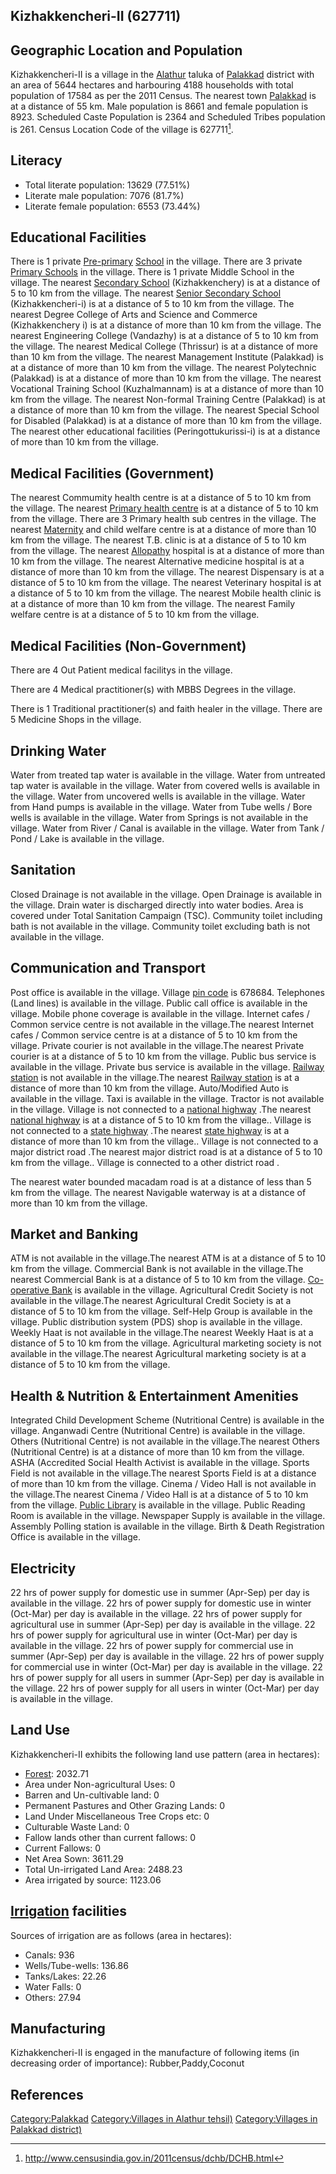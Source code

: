 {{Infobox settlement
| name=Kizhakkencheri-II
| native_name=
| native_name_lang=
| other_name=
| nickname=
| settlement_type=Village
| image_skyline=
| image_alt=
| image_caption=
| pushpin_map=India Kerala
| pushpin_label_position=right
| pushpin_map_alt=
| pushpin_map_caption=Location in Kerala, India
| latd=
| latm=
| lats=
| latNS=
| longd=
| longm=
| longs=
| longEW=
| coordinates_display=inline,title
| subdivision_type=Country
| subdivision_name={{flag|India}}
| subdivision_type1=[[States and territories of India|State]]
| subdivision_name1=Kerala 
| subdivision_type2=[[List of districts of India|District]]
| subdivision_name2=Palakkad
| subdivision_type3=Tahsil
| subdivision_name3=Alathur
| website=
| established_title=<!-- Established -->
| established_date=
| founder=
| named_for=
| government_type=
| governing_body=
| unit_pref=Metric=
| area_footnotes=
| area_rank=
| area_total_km2=56.44
| elevation_footnotes=
| elevation_m=
| population_total=17584
| population_as_of=2011
| population_rank=
| population_density_km2=311
| population_demonym=
| population_footnotes=
| demographics_type1=Languages
| demographics1_title1=Official
| demographics1_info1=[[Malayalam language|Malayalam]]
| timezone1=[[Indian Standard Time|IST]]
| utc_offset1==+5:30
| postal_code_type=[[Postal Index Number|PIN]]
| postal_code=678684
| area_code_type=Telephone code
| area_code=
| registration_plate=
| blank1_name_sec1=Nearest city
| blank1_info_sec1=[[Palakkad]]
| blank2_name_sec1=[[Human sex ratio|Sex ratio]]
| blank2_info_sec1=1030 [[male|♂]]/[[female|♀]]
| blank3_name_sec1=Literacy
| blank3_info_sec1=77.51%
| blank1_name_sec2=[[2011 Census of India|2011 census]] code
| blank1_info_sec2=627711
| footnotes=
}}

== Kizhakkencheri-II (627711) ==

== Geographic Location and Population ==

Kizhakkencheri-II is a village in the [[Alathur]] taluka of [[Palakkad]] district with an area of 5644 hectares and harbouring 4188 households with total population of 17584 as per the 2011 Census. The nearest town [[Palakkad]] is at a distance of 55 km. Male population is 8661 and female population is 8923. Scheduled Caste Population is 2364 and Scheduled Tribes population is 261. Census Location Code of the village is 627711<ref>http://www.censusindia.gov.in/2011census/dchb/DCHB.html</ref>.


== Literacy ==  
* Total literate population: 13629 (77.51%)
* Literate male population: 7076 (81.7%)
* Literate female population: 6553 (73.44%)


== Educational Facilities ==  
There is 1 private [[Pre-primary]] [[School]] in the village.
There are 3 private [[Primary School]]s in the village.
There is 1 private Middle School in the village.
The nearest [[Secondary School]] (Kizhakkenchery) is at a distance of 5 to 10 km from the village.
The nearest [[Senior Secondary School]] (Kizhakkencheri-i) is at a distance of 5 to 10 km from the village.
The nearest Degree College of Arts and Science and Commerce (Kizhakkenchery i) is at a distance of more than 10 km from the village.
The nearest Engineering College (Vandazhy) is at a distance of 5 to 10 km from the village.
The nearest Medical College (Thrissur) is at a distance of more than 10 km from the village.
The nearest Management Institute (Palakkad) is at a distance of more than 10 km from the village.
The nearest Polytechnic (Palakkad) is at a distance of more than 10 km from the village.
The nearest Vocational Training School (Kuzhalmannam) is at a distance of more than 10 km from the village.
The nearest Non-formal Training Centre (Palakkad) is at a distance of more than 10 km from the village.
The nearest Special School for Disabled (Palakkad) is at a distance of more than 10 km from the village.
The nearest other educational facilities (Peringottukurissi-i) is at a distance of more than 10 km from the village.


== Medical Facilities (Government) ==
The nearest Commumity health centre is at a distance of 5 to 10 km from the village.
The nearest [[Primary health centre]] is at a distance of 5 to 10 km from the village.
There are 3 Primary health sub centres in the village.
The nearest [[Maternity]] and child welfare centre is at a distance of more than 10 km from the village.
The nearest T.B. clinic is at a distance of 5 to 10 km from the village.
The nearest [[Allopathy]] hospital is at a distance of more than 10 km from the village.
The nearest Alternative medicine hospital is at a distance of more than 10 km from the village.
The nearest Dispensary is at a distance of 5 to 10 km from the village.
The nearest Veterinary hospital is at a distance of 5 to 10 km from the village.
The nearest Mobile health clinic is at a distance of more than 10 km from the village.
The nearest Family welfare centre is at a distance of 5 to 10 km from the village.


== Medical Facilities (Non-Government) ==
There are 4 Out Patient medical facilitys in the village.


There are 4 Medical practitioner(s) with MBBS Degrees in the village.


There is 1 Traditional practitioner(s) and faith healer in the village.
There are 5 Medicine Shops in the village.



== Drinking Water ==
Water from treated tap water is available in the village.
Water from untreated tap water is available in the village.
Water from covered wells is available in the village.
Water from uncovered wells is available in the village.
Water from Hand pumps is available in the village.
Water from Tube wells / Bore wells is available in the village.
Water from Springs is not available in the village.
Water from River / Canal is available in the village.
Water from Tank / Pond / Lake is available in the village.


== Sanitation ==
Closed Drainage is not available in the village.
Open Drainage is available in the village.
Drain water is discharged directly into water bodies.
Area is covered under Total Sanitation Campaign (TSC).
Community toilet including bath is not available in the village.
Community toilet excluding bath is not available in the village.


== Communication and Transport ==
Post office is available in the village.
Village [[pin code]] is 678684.
Telephones (Land lines) is available in the village.
Public call office is available in the village.
Mobile phone coverage is available in the village.
Internet cafes / Common service centre is not available in the village.The nearest Internet cafes / Common service centre is at a distance of 5 to 10 km from the village.
Private courier is not available in the village.The nearest Private courier is at a distance of 5 to 10 km from the village.
Public bus service is available in the village.
Private bus service is available in the village.
[[Railway station]] is not available in the village.The nearest [[Railway station]] is at a distance of more than 10 km from the village.
Auto/Modified Auto is available in the village.
Taxi is available in the village.
Tractor is not available in the village.
Village is not connected to a [[national highway]] .The nearest [[national highway]] is at a distance of 5 to 10 km from the village..
Village is not connected to a [[state highway]] .The nearest [[state highway]] is at a distance of more than 10 km from the village..
Village is not connected to a major district road   .The nearest major district road   is at a distance of 5 to 10 km from the village..
Village is connected to a other district road  .


The nearest water bounded macadam road is at a distance of less than 5 km from the village.
The nearest Navigable waterway is at a distance of more than 10 km from the village.



== Market and Banking ==
ATM is not available in the village.The nearest ATM is at a distance of 5 to 10 km from the village.
Commercial Bank is not available in the village.The nearest Commercial Bank is at a distance of 5 to 10 km from the village.
[[Co-operative Bank]] is available in the village.
Agricultural Credit Society is not available in the village.The nearest Agricultural Credit Society is at a distance of 5 to 10 km from the village.
Self-Help Group is available in the village.
Public distribution system (PDS) shop is available in the village.
Weekly Haat is not available in the village.The nearest Weekly Haat is at a distance of 5 to 10 km from the village.
Agricultural marketing society is not available in the village.The nearest Agricultural marketing society is at a distance of 5 to 10 km from the village.


== Health & Nutrition & Entertainment Amenities ==
Integrated Child Development Scheme (Nutritional Centre) is available in the village.
Anganwadi Centre (Nutritional Centre) is available in the village.
Others (Nutritional Centre) is not available in the village.The nearest Others (Nutritional Centre) is at a distance of more than 10 km from the village.
ASHA (Accredited Social Health Activist is available in the village.
Sports Field is not available in the village.The nearest Sports Field is at a distance of more than 10 km from the village.
Cinema / Video Hall is not available in the village.The nearest Cinema / Video Hall is at a distance of 5 to 10 km from the village.
[[Public Library]] is available in the village.
Public Reading Room is available in the village.
Newspaper Supply is available in the village.
Assembly Polling station is available in the village.
Birth & Death Registration Office is available in the village.


== Electricity ==
22 hrs of power supply for domestic use in summer (Apr-Sep) per day is available in the village.
22 hrs of power supply for domestic use in winter (Oct-Mar) per day is available in the village.
22 hrs of power supply for agricultural use in summer (Apr-Sep) per day is available in the village.
22 hrs of power supply for agricultural use in winter (Oct-Mar) per day is available in the village.
22 hrs of power supply for commercial use in summer (Apr-Sep) per day is available in the village.
22 hrs of power supply for commercial use in winter (Oct-Mar) per day is available in the village.
22 hrs of power supply for all users in summer (Apr-Sep) per day is available in the village.
22 hrs of power supply for all users in winter (Oct-Mar) per day is available in the village.


== Land Use ==
Kizhakkencheri-II exhibits the following land use pattern (area in hectares):
* [[Forest]]: 2032.71
* Area under Non-agricultural Uses: 0
* Barren and Un-cultivable land: 0
* Permanent Pastures and Other Grazing Lands: 0
* Land Under Miscellaneous Tree Crops etc: 0
* Culturable Waste Land: 0
* Fallow lands other than current fallows: 0
* Current Fallows: 0
* Net Area Sown: 3611.29
* Total Un-irrigated Land Area: 2488.23
* Area irrigated by source: 1123.06


== [[Irrigation]] facilities ==
Sources of irrigation are as follows (area in hectares):
* Canals: 936
* Wells/Tube-wells: 136.86
* Tanks/Lakes: 22.26
* Water Falls: 0
* Others: 27.94


== Manufacturing ==
Kizhakkencheri-II is engaged in the manufacture of following items (in decreasing order of importance): Rubber,Paddy,Coconut


[[Category:Palakkad]]
[[Category:Villages in Alathur tehsil)]]
[[Category:Villages in Palakkad district)]]


== References ==
{{Reflist}}


